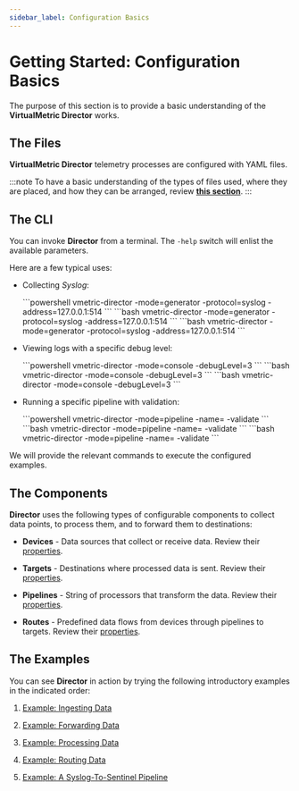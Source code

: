 ```yaml
---
sidebar_label: Configuration Basics
---
```


# Getting Started: Configuration Basics

The purpose of this section is to provide a basic understanding of the **VirtualMetric Director** works.

## The Files

**VirtualMetric Director** telemetry processes are configured with YAML files.

:::note
To have a basic understanding of the types of files used, where they are placed, and how they can be arranged, review [**this section**](/docs/configuration/index.mdx#files-and-directories).
:::

## The CLI

You can invoke **Director** from a terminal. The `-help` switch will enlist the available parameters.

Here are a few typical uses:

* Collecting _Syslog_:

  <Tabs groupId="os-options">
    <TabItem value="windows" label="Windows" default>
      ```powershell
      vmetric-director -mode=generator -protocol=syslog -address=127.0.0.1:514
      ```
    </TabItem>
    
    <TabItem value="linux" label="Linux" default>
      ```bash
        vmetric-director -mode=generator -protocol=syslog -address=127.0.0.1:514
      ```
    </TabItem>

    <TabItem value="macos" label="macOS" default>
      ```bash
        vmetric-director -mode=generator -protocol=syslog -address=127.0.0.1:514
      ```
    </TabItem>
  </Tabs>

* Viewing logs with a specific debug level:

  <Tabs groupId="os-options">
    <TabItem value="windows" label="Windows" default>
      ```powershell
      vmetric-director -mode=console -debugLevel=3
      ```
    </TabItem>
    
    <TabItem value="linux" label="Linux" default>
      ```bash
        vmetric-director -mode=console -debugLevel=3
      ```
    </TabItem>

    <TabItem value="macos" label="macOS" default>
      ```bash
        vmetric-director -mode=console -debugLevel=3
      ```
    </TabItem>
  </Tabs>

* Running a specific pipeline with validation:

  <Tabs groupId="os-options">
    <TabItem value="windows" label="Windows" default>
      ```powershell
      vmetric-director -mode=pipeline -name=<pipeline_name> -validate
      ```
    </TabItem>
    
    <TabItem value="linux" label="Linux" default>
      ```bash
        vmetric-director -mode=pipeline -name=<pipeline_name> -validate
      ```
    </TabItem>

    <TabItem value="macos" label="macOS" default>
      ```bash
        vmetric-director -mode=pipeline -name=<pipeline_name> -validate
      ```
    </TabItem>
  </Tabs>

We will provide the relevant commands to execute the configured examples.

## The Components

**Director** uses the following types of configurable components to collect data points, to process them, and to forward them to destinations:

* **Devices** - Data sources that collect or receive data. Review their [properties](/docs/configuration/devices/index.mdx#properties).

* **Targets** - Destinations where processed data is sent. Review their [properties](/docs/configuration/targets/index.mdx#properties).

* **Pipelines** - String of processors that transform the data. Review their [properties](/docs/configuration/pipelines/index.mdx#properties).

* **Routes** - Predefined data flows from devices through pipelines to targets. Review their [properties](/docs/configuration/routes.mdx#properties).

## The Examples

You can see **Director** in action by trying the following introductory examples in the indicated order:

1. [Example: Ingesting Data](/docs/getting-started/example-device.mdx)

2. [Example: Forwarding Data](/docs/getting-started/example-target.mdx)

3. [Example: Processing Data](/docs/getting-started/example-process.mdx)

4. [Example: Routing Data](/docs/getting-started/example-route.mdx)

5. [Example: A Syslog-To-Sentinel Pipeline](/docs/getting-started/example-pipeline.mdx)
